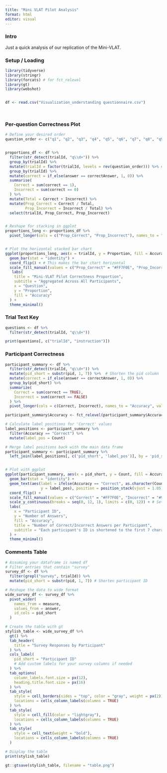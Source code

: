 ```yaml
---
title: "Mini VLAT Pilot Analysis"
format: html
editor: visual
---
```


### Intro

Just a quick analysis of our replication of the Mini-VLAT.

### Setup / Loading

```r
library(tidyverse)
library(stringr)
library(forcats) # for fct_relevel
library(gt)
library(webshot)


df <- read.csv("Visualization_understanding questionnaire.csv")

  
```

### Per-question Correctness Plot

```r

# Define your desired order
question_order <- c("q1", "q2", "q3", "q4", "q5", "q6", "q7", "q8", "q9", "q10", "q11", "q12") # ... and so on for all your questions


proportions_df <- df %>%
  filter(str_detect(trialId, "q\\d+")) %>% 
  group_by(trialId) %>%
  mutate(trialId = factor(trialId, levels = rev(question_order))) %>% # Set the factor with the desired level order
  group_by(trialId) %>% 
  mutate(correct = if_else(answer == correctAnswer, 1, 0)) %>% 
  summarise(
    Correct = sum(correct == 1),
    Incorrect = sum(correct == 0)
  ) %>%
  mutate(Total = Correct + Incorrect) %>%
  mutate(Prop_Correct = Correct / Total,
         Prop_Incorrect = Incorrect / Total) %>%
  select(trialId, Prop_Correct, Prop_Incorrect)


# Reshape for stacking in ggplot
proportions_long <- proportions_df %>%
  pivot_longer(cols = c("Prop_Correct", "Prop_Incorrect"), names_to = "Accuracy", values_to = "Proportion")


# Plot the horizontal stacked bar chart
ggplot(proportions_long, aes(x = trialId, y = Proportion, fill = Accuracy)) +
  geom_bar(stat = "identity") +
  coord_flip() + # This makes the bar chart horizontal
  scale_fill_manual(values = c("Prop_Correct" = "#FF7F0E", "Prop_Incorrect" = "#9467BD")) +
   labs(
    title = "Mini-VLAT Pilot Correctness Proportion",
    subtitle = "Aggregated Across All Participants",
    x = "Question",
    y = "Proportion",
    fill = "Accuracy"
  ) +
  theme_minimal()
```

### Trial Text Key

```r
questions <- df %>%
  filter(str_detect(trialId, "q\\d+"))

print(questions[, c("trialId", "instruction")])

```

### Participant Correctness

```r
participant_summary <- df %>%
  filter(str_detect(trialId, "q\\d+")) %>% 
  mutate(pid_short = substr(pid, 1, 7)) %>%  # Shorten the pid column
  mutate(correct = if_else(answer == correctAnswer, 1, 0)) %>% 
  group_by(pid_short) %>%
  summarize(
    Correct = sum(correct == TRUE),
    Incorrect = sum(correct == FALSE)
  ) %>%
  pivot_longer(cols = c(Correct, Incorrect), names_to = "Accuracy", values_to = "Count")  # Reshape to long format

participant_summary$Accuracy <- fct_relevel(participant_summary$Accuracy, "Incorrect", "Correct")

# Calculate label positions for 'Correct' values
label_positions <- participant_summary %>%
  filter(Accuracy == "Correct") %>%
  mutate(label_pos = Count)

# Merge label positions back with the main data frame
participant_summary <- participant_summary %>%
  left_join(label_positions[, c('pid_short', 'label_pos')], by = 'pid_short')


# Plot with ggplot
ggplot(participant_summary, aes(x = pid_short, y = Count, fill = Accuracy)) +
  geom_bar(stat = "identity") +
  geom_text(aes(label = ifelse(Accuracy == "Correct", as.character(Count), ""), 
                y = label_pos), position = position_stack(vjust = 1.05)) +
  coord_flip() +
  scale_fill_manual(values = c("Correct" = "#FF7F0E", "Incorrect" = "#9467BD")) +
  scale_y_continuous(breaks = seq(0, 12, 1), limits = c(0, 12)) + # Setting y-axis breaks to whole numbers and limit to 12
  labs(
    x = "Participant ID",
    y = "Number of Answers",
    fill = "Accuracy",
    title = "Number of Correct/Incorrect Answers per Participant",
    subtitle = "Each participant's ID is shortened to the first 7 characters"
  ) +
  theme_minimal()
```

### Comments Table

```r


# Assuming your dataframe is named df
# Filter entries that contain "survey"
survey_df <- df %>% 
  filter(grepl("survey", trialId)) %>%
  mutate(pid_short = substr(pid, 1, 7)) # Shorten participant ID

# Reshape the data to wide format
wide_survey_df <- survey_df %>%
  pivot_wider(
    names_from = measure, 
    values_from = answer,
    id_cols = pid_short
  )

# Create the table with gt
stylish_table <- wide_survey_df %>% 
  gt() %>%
  tab_header(
    title = "Survey Responses by Participant"
  ) %>%
  cols_label(
    pid_short = "Participant ID"
    # Add custom labels for your survey columns if needed
  ) %>%
  tab_options(
    column_labels.font.size = px(12),
    heading.title.font.size = px(16)
  ) %>%
  tab_style(
    style = cell_borders(sides = "top", color = "gray", weight = px(2)),
    locations = cells_column_labels(columns = TRUE)
  ) %>%
  tab_style(
    style = cell_fill(color = "lightgray"),
    locations = cells_column_labels(columns = TRUE)
  ) %>%
  tab_style(
    style = cell_text(weight = "bold"),
    locations = cells_column_labels(columns = TRUE)
  )

# Display the table
print(stylish_table)

gt::gtsave(stylish_table, filename = "table.png")

```
